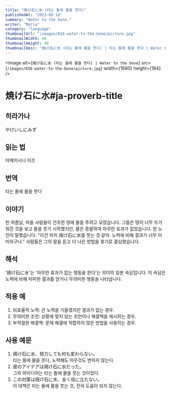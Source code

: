 ```yaml
---
title: "焼け石に水 (타는 돌에 물을 붓다)"
publishedAt: "2023-08-16"
summary: "Water to the bone."
writer: "Maria"
category: "language"
thumbnailUrl: "/images/016-water-to-the-bone/picture.jpg"
thumbnailWidth: 48
thumbnailHeight: 48
thumbnailDesc: "焼け石に水 (타는 돌에 물을 붓다) | 타는 돌에 물을 붓다 | Water to the bone"
---
```


<Image
  alt={`焼け石に水 (타는 돌에 물을 붓다) | Water to the bone`}
  src={`/images/016-water-to-the-bone/picture.jpg`}
  width={1680}
  height={184}
/>

# 焼け石に水#ja-proverb-title

## 히라가나

やけいしにみず

## 읽는 법

야케이시니 미즈

## 번역

타는 돌에 물을 붓다

## 이야기

한 여름날, 마을 사람들이 건조한 땅에 물을 주려고 모였습니다. 그들은 땅이 너무 뜨거워진 것을 보고 물을 붓기 시작했지만, 물은 증발하여 아무런 효과가 없었습니다. 한 노인이 말했습니다. "이건 마치 焼け石に水를 붓는 것 같아. 노력에 비해 결과가 너무 미미하구나." 사람들은 그의 말을 듣고 더 나은 방법을 찾기로 결심했습니다.

## 해석

'焼け石に水'는 '아무런 효과가 없는 행동을 한다'는 의미의 일본 속담입니다. 이 속담은 노력에 비해 미미한 결과를 얻거나 무의미한 행동을 나타냅니다.

## 적용 예

1. 비효율적 노력: 큰 노력을 기울였지만 결과가 없는 경우.
2. 무의미한 조언: 상황에 맞지 않는 조언이나 해결책을 제시하는 경우.
3. 부적절한 해결책: 문제 해결에 적합하지 않은 방법을 사용하는 경우.

## 사용 예문

1. 焼け石に水、努力しても何も変わらない。<br /> 타는 돌에 물을 붓다, 노력해도 아무것도 변하지 않는다.
2. 彼のアイデアは焼け石に水だった。<br /> 그의 아이디어는 타는 돌에 물을 붓는 것이었다.
3. この対策は焼け石に水、全く役に立たない。<br /> 이 대책은 타는 돌에 물을 붓는 것, 전혀 도움이 되지 않는다.
